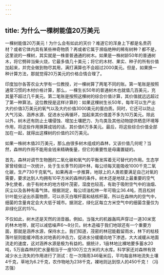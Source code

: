 ```yaml
---
---
---
```

title: 为什么一棵树能值20万美元
---




一棵树能值20万美元！为什么会有如此的天价？难道它的浑身上下都是名贵药材？或者它体内具有某些神奇物质？再或者它属于濒临绝种的稀有树种？都不是，这里说的一棵树，其实就是一株普普通通的树木。如果是一株树龄50年的普通树木，将它劈碎当柴火烧，它最多值几十美元；将它的木材、果实、种子的所有价值加起来，并完全做到物尽其用，满打满算也不会超过2000美元。但是，如果换一种计算方法，那就觉得20万美元的价格合情合理了。

印度加尔各答农业大学有一位教授，对一棵树算了两笔不同的账。第一笔账是按照通常习惯的木材价格计算，那么，一棵生长50年的普通树木也就值几百美元，充其量不超过几千美元。第二笔账是按照这棵树的综合价值计算，其价值就远远超过了第一种算法。这位教授是这样计算的：如果这棵树生长50年，每年可以生产出大约价值3万美元的氧气以及大约价值3000美元的蛋白质。同时，它还可以防止大气污染、涵养水源、促进水分再循环，加起来其价值差不多为10万美元。除此以外，树木还有防止土壤侵蚀、增加土壤肥力、为鸟类及其他动物提供栖息环境等作用，将这些作用换算成钱的话，其价值6万多美元。最后，将这些综合价值全部加在一起，就得出这棵树的价值约20万美元。



如果一株树木值20万美元，那么由很多树木组成的森林，又该价值几何呢？当然，森林的作用不能用金钱来精确衡量，但它的重要性是毋庸置疑的。

首先，森林对调节生物圈的二氧化碳和氧气的平衡发挥着无可替代的作用。生态学家曾经做过一次统计，处于生长季节的阔叶林，每公顷每天能吸收1000千克二氧化碳，生产730千克氧气。如果再进一步推算，地球上的人类若要满足自己对氧的需要，要求达到人均拥有10平方米的森林的条件。树木还是地球上最重要的空气净化使者，由于有树木的地方枝叶茂密，湿度也较高，有助于吸附空气中的油烟、灰尘以及各种有毒气体。根据测定，每公顷油松林一年可吸尘36.4吨，而且松树针叶能分泌出杀菌物质，可以杀灭白喉杆菌和结核杆菌，所以在森林内的空气中，细菌的含量肯定会大大低于城市。据测定，绿化区每立方米空气中的细菌含量仅为非绿化区的15%。





不仅如此，树木还是天然的消音器。例如，当强大的机器轰鸣声穿过一道30米宽的林木地带，就可以减低噪声6～8分贝。树木造福于我们地球还有一个重要方面，那就是涵养水源，保持水土。我们知道，茂密的林冠能截留雨水，林下的枯枝落叶层则能缓冲雨水对地表的冲击力，促进水分缓缓向地下渗透，大大减缓从地面流走的速度，这对涵养水源是极为有益的。据统计，1亩林地比裸地要多蓄水20吨，5万亩森林的贮水量相当于一座100万立方米的大水库。科学家还对森林有效减少水土流失的作用进行了测试：在一次降雨346毫米后，平均每亩林地流失土壤4千克，草地为6.2千克，农作物地为238千克，裸地则达到惊人的450千克！（冯志强）